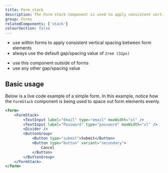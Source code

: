 ```yaml
---
title: Form stack
description: The Form stack component is used to apply consistent vertical spacing between elements in forms.
group: Forms
relatedComponents: ['stack']
colourSection: false
---
```


<DoHeading />

- use within forms to apply consistent vertical spacing between form elements
- always use the default gap/spacing value of `2rem (32px)`

<DontHeading />

- use this component outside of forms
- use any other gap/spacing value

## Basic usage

Below is a live code example of a simple form. In this example, notice how the `FormStack` component is being used to space out form elements evenly.

```jsx live
<form>
	<FormStack>
		<TextInput label="Email" type="email" maxWidth="xl" />
		<TextInput label="Password" type="password" maxWidth="xl" />
		<Divider />
		<ButtonGroup>
			<Button type="submit">Submit</Button>
			<Button type="button" variant="secondary">
				Cancel
			</Button>
		</ButtonGroup>
	</FormStack>
</form>
```
